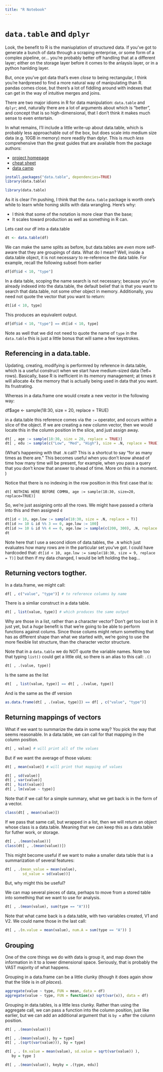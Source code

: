 ```yaml
---
title: "R Notebook"
---
```


# `data.table` and `dplyr` 

Look, the benefit to R is the maniuplation of structured data. If you've got to generate a bunch of data through a scraping enterprise, or some form of a complex pipeline, or... you're probably better off handling that at a different layer; either on the storage layer before it comes to the anlaysis layer, or in a python hanlding layer. 

But, once you've got data that's even *close* to being rectangular, I think you're hardpresed to find a more natural way of manipulating than R. pandas comes close, but there's a lot of fiddling around with indexes that can get in the way of intuitive merges and joins. 

There are two major idioms in R for data manipulation: `data.table` and `dplyr`; and, naturally there are a lot of arguments about which is "better", and concept that is so high-dimensional, that I don't think it makes much sense to even entertain. 

In what remains, I'll include a little write-up about data.table, which is probably less approachable out of the box, but does scale into medium size data (e.g. 10GB in memory) more readily than dplyr. This is *much less* comprehensive than the great guides that are available from the package authors: 

- [project homepage](https://github.com/Rdatatable/data.table/wiki)
- [cheat sheet](https://s3.amazonaws.com/assets.datacamp.com/img/blog/data+table+cheat+sheet.pdf)
- [data camp](https://www.datacamp.com/courses/data-table-data-manipulation-r-tutorial)

```r
install.packages("data.table", dependencies=TRUE)
library(data.table) 
``` 
```r
library(data.table) 
```

As it is clear I'm pushing, I think that the `data.table` package is worth one's while to learn while honing skills with data wrangling. Here's why: 

- I think that some of the notation is more clear than the base;
- It scales toward production as well as something in R can.

Lets cast our df into a data.table

```r
dt <- data.table(df)
``` 

We can make the same splits as before, but data.tables are *even* more self-aware that they are groupings of data. What do I mean? Well, inside a data.table object, it is not necessary to re-reference the data table. For example, recall the following subset from earlier

```r
df[df$id < 10, "type"]
``` 

In a data table, scoping the name search is not necessary; because you've already indexed into the data.table, the default belief that is that you want to search that data.table, not some other object in memory. Additionally, you need not quote the vector that you want to return: 

```r
dt[id < 10, type]
``` 

This produces an equivalent output. 
```r
df[df$id < 10, "type"] == dt[id < 10, type]
``` 

Note as well that we did not need to quote the name of `type` in the `data.table` this is just a little bonus that will same a few keystrokes.

## Referencing in a data.table. 

Updating, creating, modifying is performred by reference in data.table, which is a useful construct when we start have medium-sized data (1e6+ rows). Basically, base R is inefficient in its memory management; at times it will allocate 4x the memory that is actually being used in data that you want. Its frustrating.

Whereas in a data.frame one would create a new vector in the following way:

df$age <- sample(18:30, size = 20, replace = TRUE)

in a data.table this reference comes via the `:=` operator, and occurs
*within* a slice of the object. If we are creating a new column vector, then
we would locate this in the column position in the slice, and just assign
away. 

```r
dt[ , age := sample(18:30, size = 20, replace = TRUE)]
dt[ , edu := sample(c("Low", "Med", "High"), size = .N, replace = TRUE)]
``` 

(What's happening with that `.N` call? This is a shortcut to say "for as many times as there are." This becomes useful when you don't know ahead of time how many time will be present, for example, when you pass a query that you don't know that answer to ahead of time. More on this in a moment. )

Notice that there is no indexing in the row position in this first case
that is:

`dt[ NOTHING HERE BEFORE COMMA, age := sample(18:30, size=20, replace=TRUE)]`

So, we're just assigning onto all the rows. We might have passed a criteria into this and then assigned `d`

```r
dt[id < 10, age.low := sample(18:30, size = .N, replace = T)]
dt[id >= 10 & id %% 3 == 0, age.low := 100]
dt[id >= 10 & id %% 4 == 0, age.low := sample(c(200, 300), .N, replace = TRUE)]
dt
``` 

Note here that I use a second idiom of data.tables, the `.N` which just evaluates how many rows are in the particular set you've got. I could have hardcoded that: `dt[id < 10, age.low := sample(18:30, size = 9, replace = T)]` but then if my data changed, I would be left holding the bag...


## Returning vectors togther.

In a data.frame, we might call:

```r
df[ , c("value", "type")] # to reference columns by name
``` 

There is a simliar construct in a data table. 

```r
dt[ , list(value, type)] # which produces the same output
``` 

Why are those in a list, rather than a character vector? Don't get too lost in it just yet, but a *huge* benefit is that we're going to be able to perform functions against colums. Since those colums might return something that has as different shape than what we started with, we're going to use the more flexible list structure, than the character vector structure. 

Note that in a `data.table` we do NOT quote the variable names. Note too that typing `list()`  could get a little old, so there is an alias to this call: `.()`

```r
dt[ , .(value, type)]
``` 

Is the same as the list 

```r
dt[  , list(value, type)] == dt[ , .(value, type)]
``` 

And is the same as the df version 

```r
as.data.frame(dt[ , .(value, type)]) == df[ , c("value", "type")]
``` 

## Returning mappings of vectors


What if we want to summarize the data in some way? You pick the way that seems
reasonable. In a data.table, we can call for that mapping in the column
position.

```r
dt[ , value] # will print all of the values
``` 

But if we want the average of those values: 

```r
dt[ , mean(value)] # will print that mapping of values
``` 

```r
dt[ , sd(value)]
dt[ , var(value)]
dt[ , hist(value)]
dt[ , lm(value ~ type)]
``` 
Note that if we call for a simple summary, what we get back is in the form of a vector. 

```r
class(dt[ , mean(value)])
``` 

If we pass that same call, but wrapped in a list, then we will return an
object whose class is a data.table. Meaning that we can keep this as a data.table for futher work, or storage. 

```r
dt[ , .(mean(value))]
class(dt[ , .(mean(value))])
``` 

This might become useful if we want to make a smaller data table that is a summarization of several features: 

```r
dt[ , .(mean_value = mean(value),
        sd_value = sd(value))]
``` 

But, why might this be useful?

We can map several pieces of data, perhaps to move from a stored table into something that we want to use for analysis.

```r
dt[ , .(mean(value), sum(type == "A"))]
``` 

Note that what came back is a data.table, with two variables created,
V1 and V2. We could name those in the last call:

```r
dt[ , .(m.value = mean(value), num.A = sum(type == "A")) ]
``` 

## Grouping 

One of the core things we do with data is group it, and map down the information in it to a lower dimensional space. Seriously, that is probably the VAST majority of what happens.

Grouping in a data.frame can be a little clunky (though it does
again show that the tilde is in *all places*). 

```r
aggregate(value ~ type, FUN = mean, data = df)
aggregate(value ~ type, FUN = function(x) sqrt(var(x)), data = df)
```

Grouping in data.tables, is a little less clunky. Rather than using the
aggregate call, we can pass a function into the column position, just like
earlier, but we can add an additional argument that is `by = ` after the
column position.

```r
dt[ , .(mean(value))]

dt[ , .(mean(value)), by = type]
dt[ , .(sqrt(var(value))), by = type]

dt[ , . (m.value = mean(value), sd.value = sqrt(var(value)) ),
   by = type ]

dt[ , .(mean(value)), keyby = .(type, edu)]
``` 